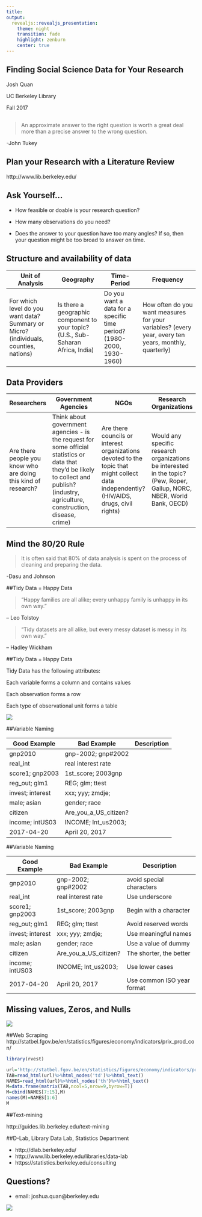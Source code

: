 ```yaml
---
title: 
output:
  revealjs::revealjs_presentation:
    theme: night
    transition: fade
    highlight: zenburn
    center: true
---
```




## Finding Social Science Data for Your Research {data-background="data1.jpg"}

Josh Quan

UC Berkeley Library 

Fall 2017



##

> An approximate answer to the right question is worth a
great deal more than a precise answer to the wrong
question.

-John Tukey



## Plan your Research with a Literature Review {data-background="books.jpg"}

http://www.lib.berkeley.edu/


## Ask Yourself...


- How feasible or doable is your research question? 

- How many observations do you need? 

- Does the answer to your question have too many angles? If so, then your question might be too broad to answer on time.


		


## Structure and availability of data



| Unit of Analysis                                                                       	| Geography                                                                          	| Time-Period                                                             	| Frequency                                                                                              	|
|----------------------------------------------------------------------------------------	|------------------------------------------------------------------------------------	|-------------------------------------------------------------------------	|--------------------------------------------------------------------------------------------------------	|
| For which level do you want data?  Summary or Micro?  (individuals, counties, nations) 	| Is there a geographic  component to your topic?  (U.S., Sub-Saharan Africa, India) 	| Do you want a data for a  specific time period?  (1980-2000, 1930-1960) 	| How often do you want measures  for your variables?  (every year, every ten years, monthly, quarterly) 	|


## Data Providers

| Researchers                                                    	| Government Agencies                                                                                                                                                                       	| NGOs                                                                                                                                     	| Research Organizations                                                                                                   	|
|----------------------------------------------------------------	|-------------------------------------------------------------------------------------------------------------------------------------------------------------------------------------------	|------------------------------------------------------------------------------------------------------------------------------------------	|--------------------------------------------------------------------------------------------------------------------------	|
| Are there people you know who are doing this kind of research? 	| Think about government agencies - is the request for some official statistics or data that they'd be likely to collect and publish? (industry, agriculture, construction, disease, crime) 	| Are there councils or interest organizations devoted to the topic that might collect data independently? (HIV/AIDS, drugs, civil rights) 	| Would any specific research organizations be interested in the topic? (Pew, Roper, Gallup, NORC, NBER, World Bank, OECD) 	|



<!--##Library Research Guides

http://guides.lib.berkeley.edu/all-guides
-->

## Mind the 80/20 Rule

> It is often said that 80% of data analysis is spent on the process of cleaning and preparing the data. 


-Dasu and Johnson

##Tidy Data = Happy Data

> “Happy families are all alike; every unhappy family is unhappy in its own way.” 


– Leo Tolstoy


> “Tidy datasets are all alike, but every messy dataset is messy in its own way.” 


– Hadley Wickham

##Tidy Data = Happy Data

Tidy Data has the following attributes:

Each variable forms a column and contains values

Each observation forms a row

Each type of observational unit forms a table

![](tidy.png)

##Variable Naming

|Good Example   | Bad Example   | Description  |
|---|---|---|
|gnp2010   |gnp-2002; gnp#2002    |   |
|real_int    |real interest rate    |  |
| score1; gnp2003   | 1st_score; 2003gnp  |    |
|reg_out; glm1    | REG; glm; ttest   |   |
| invest; interest  | xxx; yyy; zmdje;   |    |
|male; asian    | gender; race   | |
| citizen   | Are_you_a_US_citizen?   |   |
| income; intUS03   | INCOME; Int_us2003;   |    |
| 2017-04-20   |April 20, 2017   |   |

##Variable Naming

|Good Example   | Bad Example   | Description  |
|---|---|---|
|gnp2010   |gnp-2002; gnp#2002    | avoid special characters  |
|real_int    |real interest rate    |Use underscore   |
| score1; gnp2003   | 1st_score; 2003gnp  | Begin with a character   |
|reg_out; glm1    | REG; glm; ttest   | Avoid reserved words  |
| invest; interest  | xxx; yyy; zmdje;   |Use meaningful names    |
|male; asian    | gender; race   | Use a value of dummy   |
| citizen   | Are_you_a_US_citizen?   | The shorter, the better   |
| income; intUS03   | INCOME; Int_us2003;   | Use lower cases   |
| 2017-04-20   |April 20, 2017   | Use common ISO year format  |

## Missing values, Zeros, and Nulls

![](nulls.png)

##Web Scraping
http://statbel.fgov.be/en/statistics/figures/economy/indicators/prix_prod_con/

```r
library(rvest)
```


```r
url='http://statbel.fgov.be/en/statistics/figures/economy/indicators/prix_prod_con/'
TAB=read_html(url)%>%html_nodes('td')%>%html_text()
NAMES=read_html(url)%>%html_nodes('th')%>%html_text()
M=data.frame(matrix(TAB,ncol=5,nrow=9,byrow=T))
M=cbind(NAMES[7:15],M)
names(M)=NAMES[1:6]
M
```

##Text-mining

http://guides.lib.berkeley.edu/text-mining

##D-Lab, Library Data Lab, Statistics Department

- http://dlab.berkeley.edu/
- http://www.lib.berkeley.edu/libraries/data-lab
- https://statistics.berkeley.edu/consulting


## Questions?

- email: joshua.quan@berkeley.edu

![](giphy.gif)


